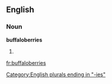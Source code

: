 ==English==

===Noun===
'''buffaloberries'''

# {{plural of|[[buffaloberry]]}}

[[Category:English plurals ending in "-ies"]]

[[fr:buffaloberries]]